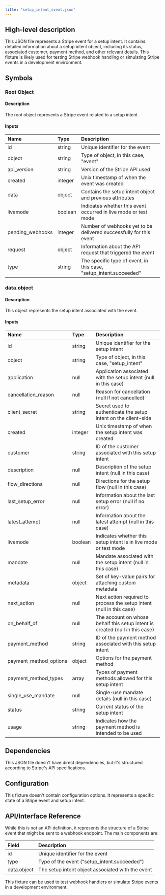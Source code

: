 ```yaml
---
title: "setup_intent_event.json"
---
```


## High-level description
This JSON file represents a Stripe event for a setup intent. It contains detailed information about a setup intent object, including its status, associated customer, payment method, and other relevant details. This fixture is likely used for testing Stripe webhook handling or simulating Stripe events in a development environment.

## Symbols

### Root Object
#### Description
The root object represents a Stripe event related to a setup intent.

#### Inputs
| Name | Type | Description |
|:-----|:-----|:------------|
| id | string | Unique identifier for the event |
| object | string | Type of object, in this case, "event" |
| api_version | string | Version of the Stripe API used |
| created | integer | Unix timestamp of when the event was created |
| data | object | Contains the setup intent object and previous attributes |
| livemode | boolean | Indicates whether this event occurred in live mode or test mode |
| pending_webhooks | integer | Number of webhooks yet to be delivered successfully for this event |
| request | object | Information about the API request that triggered the event |
| type | string | The specific type of event, in this case, "setup_intent.succeeded" |

### data.object
#### Description
This object represents the setup intent associated with the event.

#### Inputs
| Name | Type | Description |
|:-----|:-----|:------------|
| id | string | Unique identifier for the setup intent |
| object | string | Type of object, in this case, "setup_intent" |
| application | null | Application associated with the setup intent (null in this case) |
| cancellation_reason | null | Reason for cancellation (null if not cancelled) |
| client_secret | string | Secret used to authenticate the setup intent on the client-side |
| created | integer | Unix timestamp of when the setup intent was created |
| customer | string | ID of the customer associated with this setup intent |
| description | null | Description of the setup intent (null in this case) |
| flow_directions | null | Directions for the setup flow (null in this case) |
| last_setup_error | null | Information about the last setup error (null if no error) |
| latest_attempt | null | Information about the latest attempt (null in this case) |
| livemode | boolean | Indicates whether this setup intent is in live mode or test mode |
| mandate | null | Mandate associated with the setup intent (null in this case) |
| metadata | object | Set of key-value pairs for attaching custom metadata |
| next_action | null | Next action required to process the setup intent (null in this case) |
| on_behalf_of | null | The account on whose behalf this setup intent is created (null in this case) |
| payment_method | string | ID of the payment method associated with this setup intent |
| payment_method_options | object | Options for the payment method |
| payment_method_types | array | Types of payment methods allowed for this setup intent |
| single_use_mandate | null | Single-use mandate details (null in this case) |
| status | string | Current status of the setup intent |
| usage | string | Indicates how the payment method is intended to be used |

## Dependencies
This JSON file doesn't have direct dependencies, but it's structured according to Stripe's API specifications.

## Configuration
This fixture doesn't contain configuration options. It represents a specific state of a Stripe event and setup intent.

## API/Interface Reference
While this is not an API definition, it represents the structure of a Stripe event that might be sent to a webhook endpoint. The main components are:

| Field | Description |
|:------|:------------|
| id | Unique identifier for the event |
| type | Type of the event ("setup_intent.succeeded") |
| data.object | The setup intent object associated with the event |

This fixture can be used to test webhook handlers or simulate Stripe events in a development environment.